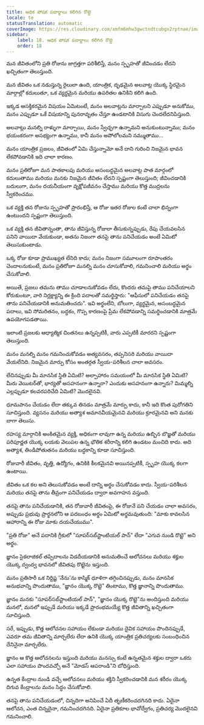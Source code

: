 ```yaml
---
title: అధిక పోషక పదార్థాలు కలిగిన రొట్టె
locale: te
statusTranslation: automatic
coverImage: https://res.cloudinary.com/xmfm6mhw3gwctndtcubgx2rptnae/image/upload/v1740468922/small_cover_tratado_de_psicologia_revolucionaria_a4c0dca4e0.webp
sidebar:
    label: 18. అధిక పోషక పదార్థాలు కలిగిన రొట్టె
    order: 18
---
```

మన జీవితంలోని ప్రతి రోజును జాగ్రత్తగా పరిశీలిస్తే, మనం స్పృహతో జీవించడం లేదని ఖచ్చితంగా తెలుస్తుంది.

మన జీవితం ఒక నడుస్తున్న రైలులా ఉంది, యాంత్రిక, దృఢమైన అలవాట్ల యొక్క స్థిరమైన మార్గాల్లో కదులుతూ, ఒక వ్యర్థమైన మరియు ఉపరితల ఉనికిని కలిగి ఉంది.

ఇక్కడ ఆసక్తికరమైన విషయం ఏమిటంటే, మనం అలవాట్లను మార్చాలని ఎప్పుడూ అనుకోము, మనం ఎప్పుడూ ఒకే విషయాన్ని పునరావృతం చేస్తూ ఉండటానికి విసుగు చెందలేదనిపిస్తుంది.

అలవాట్లు మనల్ని రాళ్ళుగా మార్చాయి, మనం స్వేచ్ఛగా ఉన్నామని అనుకుంటున్నాము; మనం భయంకరంగా అసభ్యంగా ఉన్నాము, కానీ మనం అపోలోలమని నమ్ముతాము...

మనం యాంత్రిక ప్రజలం, జీవితంలో ఏమి చేస్తున్నామో అనే దాని గురించి నిజమైన భావన లేకపోవడానికి ఇది చాలా కారణం.

మనం ప్రతిరోజూ మన పాతకాలపు మరియు అసంబద్ధమైన అలవాట్ల పాత మార్గంలో కదులుతాము మరియు మనకు నిజమైన జీవితం లేదని స్పష్టంగా తెలుస్తుంది; జీవించడానికి బదులుగా, మనం దయనీయంగా వృక్షోపజీవనం చేస్తాము మరియు కొత్త ముద్రలను స్వీకరించము.

ఒక వ్యక్తి తన రోజును స్పృహతో ప్రారంభిస్తే, ఆ రోజు ఇతర రోజుల కంటే చాలా భిన్నంగా ఉంటుందని స్పష్టంగా తెలుస్తుంది.

ఒక వ్యక్తి తన జీవితాన్నంతా, తాను జీవిస్తున్న రోజులా తీసుకున్నప్పుడు, రేపు చేయవలసిన పనిని వాయిదా వేయకుండా, అతను నిజంగా తనపై తాను పనిచేయడం అంటే ఏమిటో తెలుసుకుంటాడు.

ఒక్క రోజు కూడా ప్రాముఖ్యత లేనిది కాదు; మనం నిజంగా సమూలంగా రూపాంతరం చెందాలనుకుంటే, మనం ప్రతిరోజూ మనల్ని మనం చూసుకోవాలి, గమనించాలి మరియు అర్థం చేసుకోవాలి.

అయితే, ప్రజలు తమను తాము చూడాలనుకోవడం లేదు, కొందరు తమపై తాము పనిచేయాలని కోరుకుంటూ, వారి నిర్లక్ష్యాన్ని ఈ క్రింది పదాలతో సమర్థిస్తారు: "ఆఫీసులో పనిచేయడం తనపై తాను పనిచేయడానికి అనుమతించదు". ఇవి అర్థంలేని, బోలుగా, వ్యర్థమైన, అసంబద్ధమైన పదాలు, ఇవి సోమరితనం, బద్ధకం, గొప్ప కారణంపై ప్రేమ లేకపోవడాన్ని సమర్థించడానికి మాత్రమే ఉపయోగపడతాయి.

ఇలాంటి ప్రజలకు ఆధ్యాత్మిక చింతనలు ఉన్నప్పటికీ, వారు ఎప్పటికీ మారరని స్పష్టంగా తెలుస్తుంది.

మనం మనల్ని మనం గమనించుకోవడం అత్యవసరం, తప్పనిసరి మరియు వాయిదా వేయలేనిది. నిజమైన మార్పు కోసం అంతర్గత స్వీయ-పరిశీలన చాలా అవసరం.

లేచినప్పుడు మీ మానసిక స్థితి ఏమిటి? అల్పాహారం సమయంలో మీ మానసిక స్థితి ఏమిటి? మీరు వెయిటర్‌తో, భార్యతో అసహనంగా ఉన్నారా? ఎందుకు అసహనంగా ఉన్నారు? మిమ్మల్ని ఎల్లప్పుడూ కలవరపరిచేది ఏమిటి? మొదలైనవి.

ధూమపానం చేయడం లేదా తక్కువ తినడం మాత్రమే మార్పు కాదు, కానీ ఇది కొంత పురోగతిని సూచిస్తుంది. వ్యసనం మరియు అత్యాశ అమానవీయమైనవి మరియు క్రూరమైనవి అని మనకు బాగా తెలుసు.

రహస్య మార్గానికి అంకితమైన వ్యక్తి, అధికంగా లావుగా ఉన్న మరియు ఉబ్బిన బొజ్జతో మరియు పరిపూర్ణత యొక్క లయకు వెలుపల ఉన్న భౌతిక శరీరాన్ని కలిగి ఉండటం మంచిది కాదు. అది అత్యాశ, తిండిపోతుతనం మరియు బద్ధకాన్ని కూడా సూచిస్తుంది.

రోజువారీ జీవితం, వృత్తి, ఉద్యోగం, ఉనికికి కీలకమైనవి అయినప్పటికీ, స్పృహ యొక్క కలగా ఉంటాయి.

జీవితం ఒక కల అని తెలుసుకోవడం అంటే దాన్ని అర్థం చేసుకోవడం కాదు. స్వీయ-పరిశీలన మరియు తనపై తాను తీవ్రంగా పనిచేయడం ద్వారా అవగాహన వస్తుంది.

తనపై తాను పనిచేయడానికి, తన రోజువారీ జీవితంపై, ఈ రోజునే పని చేయడం చాలా అవసరం, అప్పుడు ప్రభువు ప్రార్థనలోని ఆ పదబంధం అర్థం ఏమిటో అర్థమవుతుంది: "మాకు కావలసిన ఆహారాన్ని ఈ రోజు మాకు దయచేయుము".

"ప్రతి రోజు" అనే పదానికి గ్రీకులో "సూపర్‌సబ్‌స్టాంటియల్ పాన్" లేదా "ఎగువ నుండి రొట్టె" అని అర్థం.

జ్ఞానం సైకలాజికల్ తప్పిదాలను విడదీయడానికి అనుమతించే ఆలోచనలు మరియు శక్తుల యొక్క ద్వంద్వ భావనలో జీవితపు రొట్టెను ఇస్తుంది.

మనం ప్రతిసారీ ఒక నిర్దిష్ట 'నేను'ను కాస్మిక్ ధూళిగా తగ్గించినప్పుడు, మనం మానసిక అనుభవాన్ని పొందుతాము, "జ్ఞానం యొక్క రొట్టె" తింటాము, కొత్త జ్ఞానాన్ని పొందుతాము.

జ్ఞానం మనకు "సూపర్‌సబ్‌స్టాంటియల్ పాన్", "జ్ఞానం యొక్క రొట్టె"ను అందిస్తుంది మరియు మనలో, మనలో ఇప్పుడే మరియు ఇక్కడే ప్రారంభమయ్యే కొత్త జీవితాన్ని ఖచ్చితంగా సూచిస్తుంది.

సరే, ఇప్పుడు, కొత్త ఆలోచనల సహాయం లేకుండా మరియు దైవిక సహాయం పొందినప్పుడే, ఎవరూ తమ జీవితాన్ని మార్చలేరు లేదా ఉనికి యొక్క యాంత్రిక ప్రతిచర్యలకు సంబంధించిన దేనినైనా మార్చలేరు.

జ్ఞానం ఆ కొత్త ఆలోచనలను ఇస్తుంది మరియు మనస్సు కంటే ఉన్నతమైన శక్తుల ద్వారా ఒకరు ఎలా సహాయం పొందవచ్చో అనే "మోడస్ ఆపరాండి"ని బోధిస్తుంది.

ఉన్నత కేంద్రాల నుండి వచ్చే ఆలోచనలు మరియు శక్తిని స్వీకరించడానికి మన శరీరం యొక్క దిగువ కేంద్రాలను మనం సిద్ధం చేసుకోవాలి.

తనపై తాను పనిచేయడంలో, చిన్నదిగా అనిపించే ఏదీ తృణీకరించదగినది కాదు. ఏదైనా ఆలోచన, ఎంత చిన్నదైనా, గమనించదగినది. ఏదైనా ప్రతికూల భావోద్వేగం, ప్రతిచర్య మొదలైనవి గమనించాలి.
